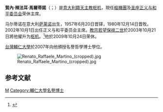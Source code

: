 {{NoteTA
|T=zh-hk:勒內·辣法耳·馬爾蒂諾; zh-tw:賀內·來福·馬爾蒂諾;
|1=zh-hant:勒內; zh-hans:勒内; zh-tw:賀內;
|2=zh-hk:辣法耳; zh-tw:來福;
}}
{{refimprove|time=2015-01-26T01:26:07+00:00}}
'''賀內·辣法耳·馬爾蒂諾'''（{{lang-it|Renato Raffaele Martino}}；{{bd|1932年|11月23日}}）是[[意大利人|意大利籍]][[天主教|天主教]][[執事級枢机|枢机]]，現任[[樞機團|樞機團]]{{link-en|首席輔祭|Protodeacon}}及[[圣座正义与和平委员会|圣座正义与和平委员会]]荣休主席。

马尔蒂诺在意大利[[萨莱诺|萨莱诺]]出生，1957年6月20日晋铎，1980年12月14日晋牧。2002年10月1日出任正义与和平委员会主席。[[教宗若望保禄二世|教宗若望保禄二世]]於2003年10月21日將他擢升为[[枢机|枢机]]。<ref>{{cite web|url=http://www2.fiu.edu/~mirandas/consistories-xx.htm#JohnPaulII|title=The Cardinals of the Holy Roman Church|accessdate=2015-01-26|archive-date=2015-01-29|archive-url=https://web.archive.org/web/20150129030559/http://www2.fiu.edu/~mirandas/consistories-xx.htm#JohnPaulII|dead-url=no}}</ref>他於2009年10月24日荣休。

[[台灣|台灣]][[輔仁大學|輔仁大學]]於2007年向他頒授名譽哲學博士學位。

[[File:Renato_Raffaele_Martino_(cropped).jpg|right]]



== 参考文献 ==
{{reflist}}

{{樞機團}}
{{Authority control}}
{{Catholicism-stub}}

[[Category:意大利枢机|M]]
[[Category:輔仁大學名譽博士|Category:輔仁大學名譽博士]]